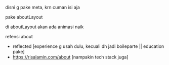 disni g pake meta, krn cuman isi aja

pake aboutLayout

di aboutLayout akan ada animasi naik

refensi about 
- reflected [experience g usah dulu, kecuali dh jadi boileparte || education pake]
- https://risalamin.com/about [nampakin tech stack juga]